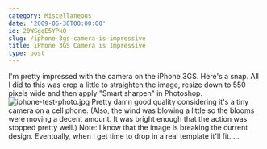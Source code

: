 ```yaml
---
category: Miscellaneous
date: '2009-06-30T00:00:00'
id: 20WSgqE5YPkO
slug: /iphone-3gs-camera-is-impressive
title: iPhone 3GS Camera is Impressive
type: post
---
```


I'm pretty impressed with the camera on the iPhone 3GS. Here's a
snap. All I did to this was crop a little to straighten the image,
resize down to 550 pixels wide and then apply "Smart sharpen" in
Photoshop.
![iphone-test-photo.jpg](http://www.alanwsmith.com/blog/wp-content/uploads/2009/06/iphone-test-photo.jpg)
Pretty damn good quality considering it's a tiny camera on a cell
phone. (Also, the wind was blowing a little so the blooms were
moving a decent amount. It was bright enough that the action was
stopped pretty well.) Note: I know that the image is breaking the
current design. Eventually, when I get time to drop in a real
template it'll fit.....